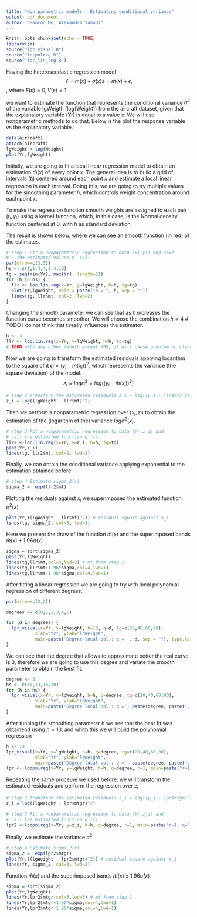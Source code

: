 ```yaml
---
title: "Non-parametric models - Estimating conditional variance"
output: pdf_document
author: "Haoran Mo, Alexandra Yamaui"
---
```


```r
knitr::opts_chunk$set(echo = TRUE)
library(sm)
source("lpr_visual.R")
source("locpolreg.R")
source("loc_lin_reg.R")
```

Having the heteroscedastic regression model $$Y = m(x) + \sigma(x)\varepsilon = m(x) + \epsilon,$$, where $E(\varepsilon) = 0, V(\varepsilon) = 1$

we want to estimate the function that represents the conditional variance $\sigma^2$ of the variable lgWeigth (log(Weight)) from the aircraft dataset, given that the explanatory variable (Yr) is equal to a value x. We will use nonparametric methods to do that. Below is the plot the response variable vs the explanatory variable.

```r
data(aircraft)
attach(aircraft)
lgWeight <-log(Weight)
plot(Yr,lgWeight)
```

Initially, we are going to fit a local linear regression model to obtain an estimation $\hat{m}(x)$ of every point $x$. The general idea is to build a grid of intervals ($t_i$) centered around each point $x$ and estimate a local linear regression in each interval. Doing this, we are going to try multiple values for the smoothing parameter $h$, which controls weight concentration around each point $x$.

To make the regression function smooth weights are assigned to each pair $(t_i,y_i)$ using a kernel function, which, in this case, is the Normal density function centered at 0, with $h$ as standard deviation.

The result is shown below, where we can see an smooth function (in red) of the estimates.

```r
# step 1 Fit a nonparametric regression to data (xi,yi) and save 
#   the estimated values mˆ (xi).
par(mfrow=c(3,5))
hs <- c(1,1.4,4,8.4,10)
tg = seq(min(Yr), max(Yr), length=51)
for (h in hs) {
  llr <- loc.lin.reg(x=Yr, y=lgWeight, h=h, tg=tg)
  plot(Yr,lgWeight, main = paste("h = ", h, sep = ""))
  lines(tg, llr$mt, col=2, lwd=2)
}
```
Changing the smooth parameter we can see that as $h$ increases the function curve becomes smoother. We will choose the combination $h = 4$
# TODO I do not think that t really influences the estimator.

```r
h <- 4
llr <- loc.lin.reg(x=Yr, y=lgWeight, h=h, tg=tg)
# TODO with any other length except 709, it will cause problem on claculating log((lgWeight - llr$mt)^2) : longer object length is not a multiple of shorter object length
```

Now we are going to transform the estimated residuals applying logarithm to the square of it $\hat\epsilon_i = (y_i - \hat{m}(x_i))^2$, which represents the variance (the square deviation) of the model. $$z_i = log\epsilon_i^2 = log((y_i - \hat{m}(x_i))^2)$$
```r
# step 2 Transform the estimated residuals z_i = log((y_i - llr$mt)^2)
z_i = log((lgWeight - llr$mt)^2)
```

Then we perform a nonparametric regression over $(x_i,z_i)$ to obtain the estimation of the (logarithm of the) variance $log\sigma^2(x)$.

```r
# step 3 Fit a nonparametric regression to data (Yr,z_i) and 
# call the estimated function qˆ(x).
llr2 <-loc.lin.reg(x=Yr, y=z_i, h=h, tg=tg)
plot(Yr,z_i)
lines(tg, llr2$mt, col=2, lwd=2)
```

Finally, we can obtain the conditional variance applying exponential to the estimation obtained before

```r
# step 4 Estimate sigma_2(x)
sigma_2 =  exp(llr2$mt)
```

Plotting the residuals against $x_i$ we superimposed the estimated function $\hat{\sigma}^2(x)$
```r
plot(Yr,((lgWeight - llr$mt)^2)) # residual square against x_i
lines(tg, sigma_2, col=3, lwd=3)

```

Here we present the draw of the function $\hat{m}(x)$ and the superimposed bands $\hat{m}(x)\pm 1.96\hat{\sigma}(x)$
```r
sigma = sqrt(sigma_2)
plot(Yr,lgWeight)
lines(tg,llr$mt,col=3,lwd=3) # mt from step 1
lines(tg,llr$mt+1.96*sigma,col=4,lwd=1)
lines(tg,llr$mt-1.96*sigma,col=4,lwd=1)

```

After fitting a linear regression we are going to try with local polynomial regression of different degress.
```r
par(mfrow=c(2,2))

degrees <- c(0,1,2,3,4,5)

for (d in degrees) {
  lpr_visual(x=Yr, y=lgWeight, h=10, q=d, tg=c(20,40,60,80),
           xlab="Yr", ylab="lgWeight",
           main=paste('Degree local pol.: q = ', d, sep = ""), type.kernel="epan")
}
```
We can see that the degree that allows to approximate better the real curve is 3, therefore we are going to use this degree and variate the smooth parameter to obtain the best fit.

```r
degree <- 3
hs <- c(10,13,16,20)
for (h in hs) {
  lpr_visual(x=Yr, y=lgWeight, h=h, q=degree, tg=c(20,40,60,80),
           xlab="Yr", ylab="lgWeight",
           main=paste('Degree local pol.: q =', paste(degree, paste(", h = ", h))), type.kernel="epan")
}
```

After tunning the smoothing parameter $h$ we see that the best fit was obtainend using $h=13$, and whith this we will build the polynomial regression
```r
h <- 13
lpr_visual(x=Yr, y=lgWeight, h=h, q=degree, tg=c(20,40,60,80),
           xlab="Yr", ylab="lgWeight",
           main=paste('Degree local pol.: q =', paste(degree, paste(", h = ", h))), type.kernel="epan")
lpr <- locpolreg(x=Yr, y=lgWeight, h=h, q=degree, r=1, main=paste("r=1, q=",paste(degree, paste(", h=",h))), type.kernel="epan")
```

Repeating the same proceure we used before, we will transform the estimated residuals and perform the regression over $z_i$
```r
# step 2 Transform the estimated residuals z_i = log((y_i - lpr$mtgr)^2)
z_i = log((lgWeight - lpr$mtgr)^2)

# step 3 Fit a nonparametric regression to data (Yr,z_i) and 
# call the estimated function qˆ(x).
lpr2 <-locpolreg(x=Yr, y=z_i, h=h, q=degree, r=1, main=paste("r=1, q=",paste(degree, paste(", h=",h))), type.kernel="epan")
```

Finally, we estimate the variance $\sigma^2$
```r
# step 4 Estimate sigma_2(x)
sigma_2 =  exp(lpr2$mtgr)
plot(Yr,((lgWeight - lpr2$mtgr)^2)) # residual square against x_i
lines(Yr, sigma_2, col=3, lwd=3)
```

Function $\hat{m}(x)$ and the superimposed bands $\hat{m}(x)\pm 1.96\hat{\sigma}(x)$
```r
sigma = sqrt(sigma_2)
plot(Yr,lgWeight)
lines(Yr,lpr2$mtgr,col=3,lwd=3) # mt from step 1
lines(Yr,lpr2$mtgr+1.96*sigma,col=4,lwd=1)
lines(Yr,lpr2$mtgr-1.96*sigma,col=4,lwd=1)
```